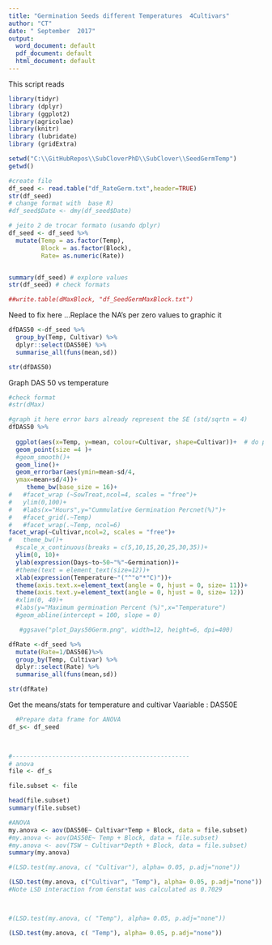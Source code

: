 ```yaml
---
title: "Germination Seeds different Temperatures  4Cultivars"
author: "CT"
date: " September  2017"
output: 
  word_document: default
  pdf_document: default
  html_document: default
---
```


This script reads 

```r
library(tidyr)
library (dplyr)
library (ggplot2)  
library(agricolae)
library(knitr)
library (lubridate)
library (gridExtra)
```


```r
setwd("C:\\GitHubRepos\\SubCloverPhD\\SubClover\\SeedGermTemp")
getwd()

#create file
df_seed <- read.table("df_RateGerm.txt",header=TRUE)
str(df_seed)
# change format with  base R)
#df_seed$Date <- dmy(df_seed$Date)

# jeito 2 de trocar formato (usando dplyr)
df_seed <- df_seed %>%
  mutate(Temp = as.factor(Temp), 
         Block = as.factor(Block),
         Rate= as.numeric(Rate))


summary(df_seed) # explore values
str(df_seed) # check formats
```



```r


##write.table(dMaxBlock, "df_SeedGermMaxBlock.txt")


```



Need to fix here ...Replace the NA's per zero values to graphic it  

```r
dfDAS50 <-df_seed %>%
  group_by(Temp, Cultivar) %>%
  dplyr::select(DAS50E) %>%
  summarise_all(funs(mean,sd))

str(dfDAS50)
```


Graph DAS 50 vs temperature 


```r
#check format
#str(dMax)

#graph it here error bars already represent the SE (std/sqrtn = 4)
dfDAS50 %>%
  
  ggplot(aes(x=Temp, y=mean, colour=Cultivar, shape=Cultivar))+  # do percentage here
  geom_point(size =4 )+
  #geom_smooth()+
  geom_line()+
  geom_errorbar(aes(ymin=mean-sd/4,
  ymax=mean+sd/4))+
     theme_bw(base_size = 16)+
#   #facet_wrap (~SowTreat,ncol=4, scales = "free")+
#   ylim(0,100)+
#   #labs(x="Hours",y="Cummulative Germination Percnet(%)")+
#   #facet_grid(.~Temp)
#   #facet_wrap(.~Temp, ncol=6)
facet_wrap(~Cultivar,ncol=2, scales = "free")+
#   theme_bw()+
  #scale_x_continuous(breaks = c(5,10,15,20,25,30,35))+
  ylim(0, 10)+
  ylab(expression(Days~to~50~"%"~Germination))+
  #theme(text = element_text(size=12))+
  xlab(expression(Temperature~"("^"o"*"C)"))+
  theme(axis.text.x=element_text(angle = 0, hjust = 0, size= 11))+
  theme(axis.text.y=element_text(angle = 0, hjust = 0, size= 12))
  #xlim(0, 40)+
  #labs(y="Maximum germination Percent (%)",x="Temperature") 
  #geom_abline(intercept = 100, slope = 0)

   #ggsave("plot_Days50Germ.png", width=12, height=6, dpi=400)

```

```r
dfRate <-df_seed %>%
  mutate(Rate=1/DAS50E)%>%
  group_by(Temp, Cultivar) %>%
  dplyr::select(Rate) %>%
  summarise_all(funs(mean,sd))

str(dfRate)

```




Get the means/stats  for temperature and cultivar 
Vaariable : DAS50E

```r
  #Prepare data frame for ANOVA
df_s<- df_seed
  


#-------------------------------------------------
# anova 
file <- df_s

file.subset <- file 

head(file.subset)
summary(file.subset)

```

```r

#ANOVA
my.anova <- aov(DAS50E~ Cultivar*Temp + Block, data = file.subset)
#my.anova <- aov(DAS50E~ Temp + Block, data = file.subset)
#my.anova <- aov(TSW ~ Cultivar*Depth + Block, data = file.subset)
summary(my.anova)
```

```r

#(LSD.test(my.anova, c( "Cultivar"), alpha= 0.05, p.adj="none"))

(LSD.test(my.anova, c("Cultivar", "Temp"), alpha= 0.05, p.adj="none"))
#Note LSD interaction from Genstat was calculated as 0.7029 



#(LSD.test(my.anova, c( "Temp"), alpha= 0.05, p.adj="none"))

```



```r

(LSD.test(my.anova, c( "Temp"), alpha= 0.05, p.adj="none"))
```

 

